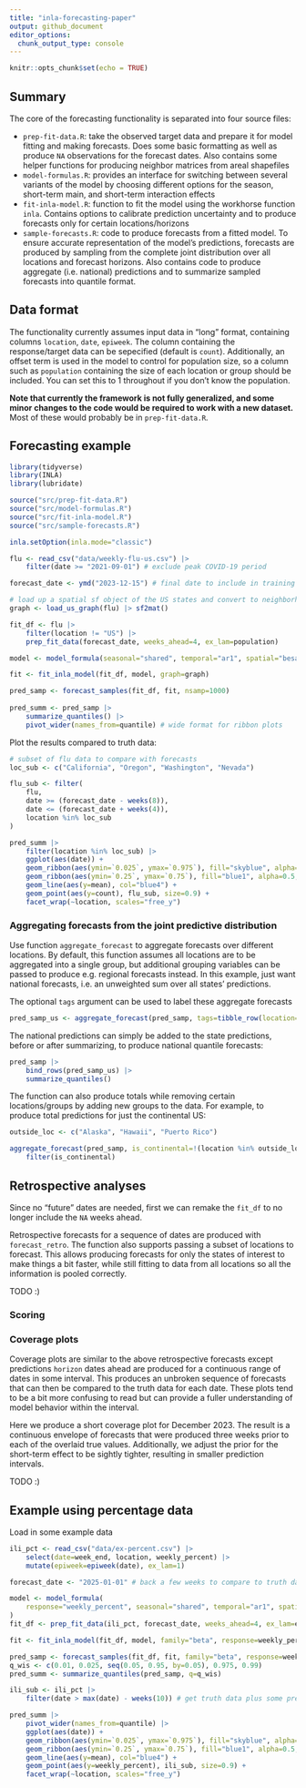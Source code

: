 ```yaml
---
title: "inla-forecasting-paper"
output: github_document
editor_options: 
  chunk_output_type: console
---
```


```r
knitr::opts_chunk$set(echo = TRUE)
```

## Summary

The core of the forecasting functionality is separated into four source files:

- `prep-fit-data.R`: take the observed target data and prepare it for model fitting and making forecasts. Does some basic formatting as well as produce `NA` observations for the forecast dates. Also contains some helper functions for producing neighbor matrices from areal shapefiles
- `model-formulas.R`: provides an interface for switching between several variants of the model by choosing different options for the season, short-term main, and short-term interaction effects
- `fit-inla-model.R`: function to fit the model using the workhorse function `inla`. Contains options to calibrate prediction uncertainty and to produce forecasts only for certain locations/horizons
- `sample-forecasts.R`: code to produce forecasts from a fitted model. To ensure accurate representation of the model's predictions, forecasts are produced by sampling from the complete joint distribution over all locations and forecast horizons. Also contains code to produce aggregate (i.e. national) predictions and to summarize sampled forecasts into quantile format.

## Data format

The functionality currently assumes input data in "long" format, containing columns `location`, `date`, `epiweek`. The column containing the response/target data can be sepecified (default is `count`). Additionally, an offset term is used in the model to control for population size, so a column such as `population` containing the size of each location or group should be included. You can set this to 1 throughout if you don't know the population. 

**Note that currently the framework is not fully generalized, and some minor changes to the code would be required to work with a new dataset.** Most of these would probably be in `prep-fit-data.R`.

## Forecasting example

```r
library(tidyverse)
library(INLA)
library(lubridate)

source("src/prep-fit-data.R")
source("src/model-formulas.R")
source("src/fit-inla-model.R")
source("src/sample-forecasts.R")

inla.setOption(inla.mode="classic")
```


```r
flu <- read_csv("data/weekly-flu-us.csv") |> 
    filter(date >= "2021-09-01") # exclude peak COVID-19 period

forecast_date <- ymd("2023-12-15") # final date to include in training

# load up a spatial sf object of the US states and convert to neighborhood matrix
graph <- load_us_graph(flu) |> sf2mat()

fit_df <- flu |> 
    filter(location != "US") |> 
    prep_fit_data(forecast_date, weeks_ahead=4, ex_lam=population)

model <- model_formula(seasonal="shared", temporal="ar1", spatial="besagproper")

fit <- fit_inla_model(fit_df, model, graph=graph)

pred_samp <- forecast_samples(fit_df, fit, nsamp=1000)
    
pred_summ <- pred_samp |> 
    summarize_quantiles() |> 
    pivot_wider(names_from=quantile) # wide format for ribbon plots
```

Plot the results compared to truth data:
```r
# subset of flu data to compare with forecasts
loc_sub <- c("California", "Oregon", "Washington", "Nevada")

flu_sub <- filter(
    flu, 
    date >= (forecast_date - weeks(8)),
    date <= (forecast_date + weeks(4)),
    location %in% loc_sub
)

pred_summ |> 
    filter(location %in% loc_sub) |> 
    ggplot(aes(date)) +
    geom_ribbon(aes(ymin=`0.025`, ymax=`0.975`), fill="skyblue", alpha=0.5, col=NA) +
    geom_ribbon(aes(ymin=`0.25`, ymax=`0.75`), fill="blue1", alpha=0.5, col=NA) +
    geom_line(aes(y=mean), col="blue4") +
    geom_point(aes(y=count), flu_sub, size=0.9) +
    facet_wrap(~location, scales="free_y")
```

### Aggregating forecasts from the joint predictive distribution

Use function `aggregate_forecast` to aggregate forecasts over different locations. By default, this function assumes all locations are to be aggregated into a single group, but additional grouping variables can be passed to produce e.g. regional forecasts instead. In this example, just want national forecasts, i.e. an unweighted sum over all states' predictions.

The optional `tags` argument can be used to label these aggregate forecasts

```r
pred_samp_us <- aggregate_forecast(pred_samp, tags=tibble_row(location="US"))
```

The national predictions can simply be added to the state predictions, before or after summarizing, to produce national quantile forecasts:
```r
pred_samp |> 
    bind_rows(pred_samp_us) |> 
    summarize_quantiles()
```

The function can also produce totals while removing certain locations/groups by adding new groups to the data. For example, to produce total predictions for just the continental US:
```r
outside_loc <- c("Alaska", "Hawaii", "Puerto Rico")

aggregate_forecast(pred_samp, is_continental=!(location %in% outside_loc)) |> 
    filter(is_continental)
```



## Retrospective analyses

Since no "future" dates are needed, first we can remake the `fit_df` to no longer include the `NA` weeks ahead.

<!-- ```{r} -->
<!-- flu_proc <- prep_fit_data_flu_covid(flu, weeks_ahead=0, ex_lam=population) -->
<!-- ``` -->

Retrospective forecasts for a sequence of dates are produced with `forecast_retro`. The function also supports passing a subset of locations to forecast. This allows producing forecasts for only the states of interest to make things a bit faster, while still fitting to data from all locations so all the information is pooled correctly.

TODO :)

<!-- ```{r} -->
<!-- retro_forecast_dates <- c("2022-11-15", "2023-01-15", "2023-11-15", "2024-01-15") -->

<!-- fr <- forecast_retro( -->
<!--     flu_proc, model, retro_forecast_dates, -->
<!--     graph=graph, loc_sub=loc_sub, nsamp=1000 -->
<!-- ) -->

<!-- plot_retro(fr, flu) -->
<!-- ``` -->


### Scoring

### Coverage plots

Coverage plots are similar to the above retrospective forecasts except predictions `horizon` dates ahead are produced for a continuous range of dates in some interval. This produces an unbroken sequence of forecasts that can then be compared to the truth data for each date. These plots tend to be a bit more confusing to read but can provide a fuller understanding of model behavior within the interval.

Here we produce a short coverage plot for December 2023. The result is a continuous envelope of forecasts that were produced three weeks prior to each of the overlaid true values. 
Additionally, we adjust the prior for the short-term effect to be sightly tighter, resulting in 
smaller prediction intervals.

TODO :)

## Example using percentage data

Load in some example data
```r
ili_pct <- read_csv("data/ex-percent.csv") |> 
    select(date=week_end, location, weekly_percent) |> 
    mutate(epiweek=epiweek(date), ex_lam=1)

forecast_date <- "2025-01-01" # back a few weeks to compare to truth data

model <- model_formula(
    response="weekly_percent", seasonal="shared", temporal="ar1", spatial="exchangeable"
)
fit_df <- prep_fit_data(ili_pct, forecast_date, weeks_ahead=4, ex_lam=ex_lam)
```


```r
fit <- fit_inla_model(fit_df, model, family="beta", response=weekly_percent)

pred_samp <- forecast_samples(fit_df, fit, family="beta", response=weekly_percent)
q_wis <- c(0.01, 0.025, seq(0.05, 0.95, by=0.05), 0.975, 0.99)
pred_summ <- summarize_quantiles(pred_samp, q=q_wis)
```

```r
ili_sub <- ili_pct |> 
    filter(date > max(date) - weeks(10)) # get truth data plus some previous weeks

pred_summ |> 
    pivot_wider(names_from=quantile) |> 
    ggplot(aes(date)) +
    geom_ribbon(aes(ymin=`0.025`, ymax=`0.975`), fill="skyblue", alpha=0.5, col=NA) +
    geom_ribbon(aes(ymin=`0.25`, ymax=`0.75`), fill="blue1", alpha=0.5, col=NA) +
    geom_line(aes(y=mean), col="blue4") +
    geom_point(aes(y=weekly_percent), ili_sub, size=0.9) +
    facet_wrap(~location, scales="free_y")
```

